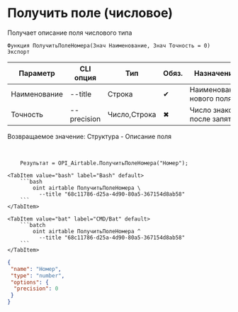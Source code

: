﻿---
sidebar_position: 4
---


# Получить поле (числовое)
 Получает описание поля числового типа



`Функция ПолучитьПолеНомера(Знач Наименование, Знач Точность = 0) Экспорт`

  | Параметр | CLI опция | Тип | Обяз. | Назначение |
  |-|-|-|-|-|
  | Наименование | --title | Строка | &#x2714; | Наименование нового поля |
  | Точность | --precision | Число,Строка | &#x2716; | Число знаков после запятой |

  
  Возвращаемое значение:   Структура -  Описание поля

<br/>




```bsl title="Пример использования для 1С:Предприятие/OneScript"
    Результат = OPI_Airtable.ПолучитьПолеНомера("Номер");
```
    

 <Tabs>
  
    <TabItem value="bash" label="Bash" default>
        ```bash
            oint airtable ПолучитьПолеНомера \
              --title "68c11786-d25a-4d90-80a5-367154d8ab58"
        ```
    </TabItem>
  
    <TabItem value="bat" label="CMD/Bat" default>
        ```batch
            oint airtable ПолучитьПолеНомера ^
              --title "68c11786-d25a-4d90-80a5-367154d8ab58"
        ```
    </TabItem>
</Tabs>


```json title="Результат"
{
 "name": "Номер",
 "type": "number",
 "options": {
  "precision": 0
 }
}
```
